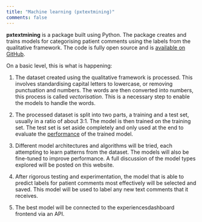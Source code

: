 ```yaml
---
title: "Machine learning (pxtextmining)"
comments: false
---
```


**pxtextmining** is a package built using Python. The package creates and trains models for categorising patient comments using the labels from the qualitative framework. The code is fully open source and is [available on GitHub](https://github.com/CDU-data-science-team/pxtextmining).

On a basic level, this is what is happening:

1. The dataset created using the qualitative framework is processed. This involves standardising capital letters to lowercase, or removing punctuation and numbers. The words are then converted into numbers, this process is called *vectorisation*. This is a necessary step to enable the models to handle the words.

2. The processed dataset is split into two parts, a training and a test set, usually in a ratio of about 3:1. The model is then trained on the training set. The test set is set aside completely and only used at the end to evaluate the [performance](performance_metrics.qmd) of the trained model.

3. Different model architectures and algorithms will be tried, each attempting to learn patterns from the dataset. The models will also be fine-tuned to improve performance. A full discussion of the model types explored will be posted on this website.

4. After rigorous testing and experimentation, the model that is able to predict labels for patient comments most effectively will be selected and saved. This model will be used to label any new text comments that it receives.

5. The best model will be connected to the experiencesdashboard frontend via an API. 
